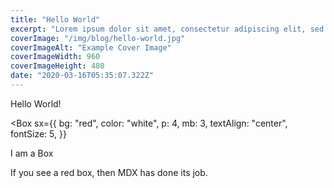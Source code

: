 ```yaml
---
title: "Hello World"
excerpt: "Lorem ipsum dolor sit amet, consectetur adipiscing elit, sed do eiusmod tempor incididunt ut labore et dolore magna aliqua. Praesent elementum facilisis leo vel fringilla est ullamcorper eget. At imperdiet dui accumsan sit amet nulla facilities morbi tempus."
coverImage: "/img/blog/hello-world.jpg"
coverImageAlt: "Example Cover Image"
coverImageWidth: 960
coverImageHeight: 480
date: "2020-03-16T05:35:07.322Z"
---
```


Hello World!

<Box
  sx={{
    bg: "red",
    color: "white",
    p: 4,
    mb: 3,
    textAlign: "center",
    fontSize: 5,
  }}
>
  I am a Box
</Box>

If you see a red box, then MDX has done its job.
